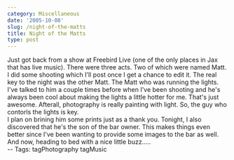 ```yaml
---
category: Miscellaneous
date: '2005-10-08'
slug: /night-of-the-matts
title: Night of the Matts
type: post
---
```



Just got back from a show at Freebird Live (one of the only places
in Jax that has live music). There were three acts. Two of which
were named Matt. I did some shooting which I'll post once I get a
chance to edit it. The real key to the night was the other Matt.
The Matt who was running the lights. I've talked to him a couple
times before when I've been shooting and he's always been cool
about making the lights a little hotter for me. That's just
awesome. Afterall, photography is really painting with light. So,
the guy who contorls the lights is key.  
I plan on brining him some prints just as a thank you. Tonight, I
also discovered that he's the son of the bar owner. This makes
things even better since I've been wanting to provide some images
to the bar as well.  
And now, heading to bed with a nice little buzz.....  
-- Tags: tagPhotography tagMusic